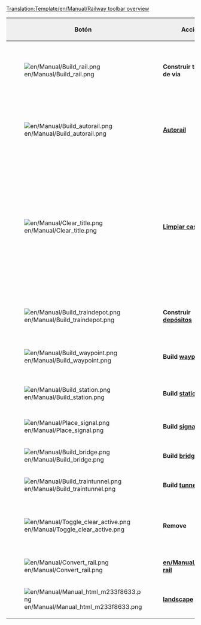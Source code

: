 <noinclude>[[Translation:Template/en/Manual/Railway toolbar overview]]</noinclude><noinclude></noinclude>
{|border="2" width="100%" cellspacing="4" cellpadding="3" rules="all" style="margin:1em 1em 1em 0; border:solid 1px #AAAAAA;"
|- 
!width='100' style="background:#efefef;"|Botón
!width='150' style="background:#efefef;"|Acción
!style="background:#efefef;"|Atajo
!style="background:#efefef;"|Descripción
|-
|[[File:en/Manual/Build rail.png]]
|'''Construir tramos de vía'''
|1,2,3,4
|Construir tramos de vía en la dirección elegida. Puede hacer clic-arrastrar para vías que no estén en diagonal. Sin embargo no es tan eficiente como la herramienta [[es/Autoraíl|Autoraíl]].
|-
|[[File:en/Manual/Build autorail.png]]
|'''[[es/Autoraíl|Autoraíl]]'''
|A o 5
|Una herramienta muy eficaz para construir vías en cualquier dirección (aunque puede ser difícil de usar al principio). Si se utiliza con la tecla Ctrl presionada, elimina las vías.
|-
|[[File:en/Manual/Clear title.png]]
|'''[[es/Manual/Paisaje|Limpiar casilla]]'''
|6
|La herramienta dinamita se utiliza para limpiar las casillas de cualquier cosa en su camino que se haya construido mal, o cualquier cosa que esté en tu camino (bueno, de cualquier cosa no). Tenga en cuenta que al hacer clic en una [[es/Manual/Estaciones|estación]] se eliminará completamente siempre que no se encuentre ningún tren en ella. Para eliminar casillas sueltas de las estaciones, una por una, use la herramienta Retirar+Estación [[File:en/Manual/Toggle clear active.png]]+[[File:en/Manual/Build station.png]].
|-
|[[File:en/Manual/Build traindepot.png]]
|'''Construir [[es/Manual/Depósitos|depósitos]]'''
|7
|Opens the [[en/Manual/Depots|depot]] build window for you to select a [[en/Manual/Depots|depot]] direction to build and what direction it will be facing.
|-
|[[File:en/Manual/Build waypoint.png]]
|'''Build [[en/Manual/Waypoints|waypoint]]'''
|8
|Allows you to build a [[en/Manual/Waypoints]] on/over a rail track.
|-
|[[File:en/Manual/Build station.png]]
|'''Build [[en/Manual/Stations|station]]'''
|9
|Opens the [[en/Manual/Stations|station]] build window for you to select a [[en/Manual/Stations|station]] size and direction to build.
|-
|[[File:en/Manual/Place signal.png]]
|'''Build [[en/Manual/Signals|signal]]'''
|S
|Allows you to place various traffic [[en/Manual/Signals]] on the tracks
|-
|[[File:en/Manual/Build bridge.png]]
|'''Build [[en/Manual/Bridges|bridge]]'''
|B
|Allows you to build railway [[en/Manual/Bridges]]
|-
|[[File:en/Manual/Build traintunnel.png]]
|'''Build [[en/Manual/Tunnels|tunnel]]'''
|T
|Allows you to build underground [[en/Manual/Tunnels]]
|-
|[[File:en/Manual/Toggle clear active.png]]
|'''Remove'''
|R
|Click this after you have selected another tool to remove that item. For example you can remove signals from a rail or stations one by one.
|-
|[[File:en/Manual/Convert rail.png]]
|'''[[en/Manual/Convert rail]]'''
|C
|Converts Rails from one type to the currently selected type.
|-
|[[File:en/Manual/Manual html m233f8633.png]]
|'''[[en/Manual/Landscaping|landscape]] toolbar'''
|L
|Opens the landscaping toolbar. Use this to change the shape of the land to allow construction.
|}